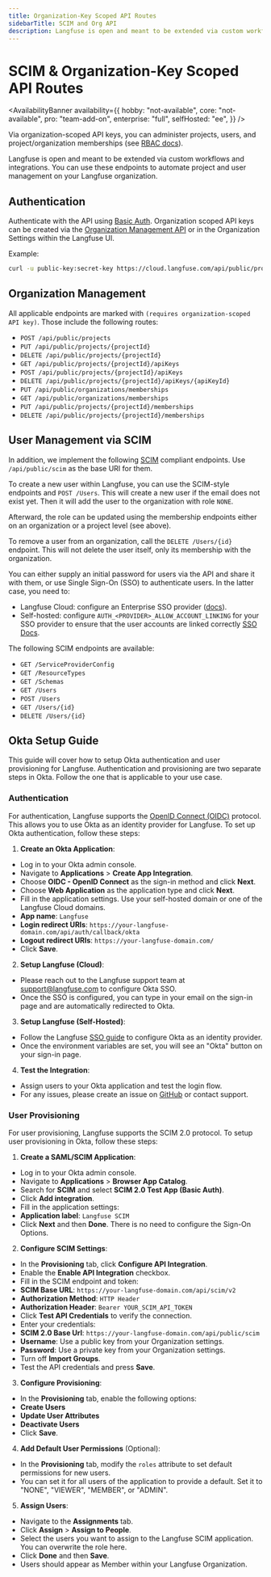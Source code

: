 ```yaml
---
title: Organization-Key Scoped API Routes
sidebarTitle: SCIM and Org API
description: Langfuse is open and meant to be extended via custom workflows and integrations. You can use these endpoints to automate project and user management on your Langfuse organization.
---
```


# SCIM & Organization-Key Scoped API Routes

<AvailabilityBanner
  availability={{
    hobby: "not-available",
    core: "not-available",
    pro: "team-add-on",
    enterprise: "full",
    selfHosted: "ee",
  }}
/>

Via organization-scoped API keys, you can administer projects, users, and project/organization memberships (see [RBAC docs](/docs/administration/rbac)).

Langfuse is open and meant to be extended via custom workflows and integrations.
You can use these endpoints to automate project and user management on your Langfuse organization.

## Authentication

Authenticate with the API using [Basic Auth](https://en.wikipedia.org/wiki/Basic_access_authentication).
Organization scoped API keys can be created via the [Organization Management API](/self-hosting/organization-management-api) or in the Organization Settings within the Langfuse UI.

Example:

```bash
curl -u public-key:secret-key https://cloud.langfuse.com/api/public/projects/{projectId}/apiKeys
```

## Organization Management

All applicable endpoints are marked with `(requires organization-scoped API key)`.
Those include the following routes:

- `POST /api/public/projects`
- `PUT /api/public/projects/{projectId}`
- `DELETE /api/public/projects/{projectId}`
- `GET /api/public/projects/{projectId}/apiKeys`
- `POST /api/public/projects/{projectId}/apiKeys`
- `DELETE /api/public/projects/{projectId}/apiKeys/{apiKeyId}`
- `PUT /api/public/organizations/memberships`
- `GET /api/public/organizations/memberships`
- `PUT /api/public/projects/{projectId}/memberships`
- `DELETE /api/public/projects/{projectId}/memberships`

## User Management via SCIM

In addition, we implement the following [SCIM](https://datatracker.ietf.org/doc/html/rfc7642) compliant endpoints.
Use `/api/public/scim` as the base URI for them.

To create a new user within Langfuse, you can use the SCIM-style endpoints and `POST /Users`.
This will create a new user if the email does not exist yet.
Then it will add the user to the organization with role `NONE`.

Afterward, the role can be updated using the membership endpoints either on an organization or a project level (see above).

To remove a user from an organization, call the `DELETE /Users/{id}` endpoint.
This will not delete the user itself, only its membership with the organization.

You can either supply an initial password for users via the API and share it with them, or use Single Sign-On (SSO) to authenticate users.
In the latter case, you need to:

- Langfuse Cloud: configure an Enterprise SSO provider ([docs](/security/auth)).
- Self-hosted: configure `AUTH_<PROVIDER>_ALLOW_ACCOUNT_LINKING` for your SSO provider to ensure that the user accounts are linked correctly [SSO Docs](/self-hosting/authentication-and-sso#additional-configuration).

The following SCIM endpoints are available:

- `GET /ServiceProviderConfig`
- `GET /ResourceTypes`
- `GET /Schemas`
- `GET /Users`
- `POST /Users`
- `GET /Users/{id}`
- `DELETE /Users/{id}`

## Okta Setup Guide

This guide will cover how to setup Okta authentication and user provisioning for Langfuse.
Authentication and provisioning are two separate steps in Okta.
Follow the one that is applicable to your use case.

### Authentication

For authentication, Langfuse supports the [OpenID Connect (OIDC)](https://openid.net/connect/) protocol.
This allows you to use Okta as an identity provider for Langfuse.
To set up Okta authentication, follow these steps:

1. **Create an Okta Application**:
- Log in to your Okta admin console.
- Navigate to **Applications** > **Create App Integration**.
- Choose **OIDC - OpenID Connect** as the sign-in method and click **Next**.
- Choose **Web Application** as the application type and click **Next**.
- Fill in the application settings. Use your self-hosted domain or one of the Langfuse Cloud domains.
- **App name**: `Langfuse`
- **Login redirect URIs**: `https://your-langfuse-domain.com/api/auth/callback/okta`
- **Logout redirect URIs**: `https://your-langfuse-domain.com/`
- Click **Save**.
2. **Setup Langfuse (Cloud)**:
- Please reach out to the Langfuse support team at support@langfuse.com to configure Okta SSO.
- Once the SSO is configured, you can type in your email on the sign-in page and are automatically redirected to Okta.
3. **Setup Langfuse (Self-Hosted)**:
- Follow the Langfuse [SSO guide](/self-hosting/authentication-and-sso#okta) to configure Okta as an identity provider.
- Once the environment variables are set, you will see an "Okta" button on your sign-in page.
4. **Test the Integration**:
- Assign users to your Okta application and test the login flow.
- For any issues, please create an issue on [GitHub](/issues) or contact support.

### User Provisioning

For user provisioning, Langfuse supports the SCIM 2.0 protocol.
To setup user provisioning in Okta, follow these steps:

1. **Create a SAML/SCIM Application**:
- Log in to your Okta admin console.
- Navigate to **Applications** > **Browser App Catalog**.
- Search for **SCIM** and select **SCIM 2.0 Test App (Basic Auth)**.
- Click **Add integration**.
- Fill in the application settings:
- **Application label**: `Langfuse SCIM`
- Click **Next** and then **Done**. There is no need to configure the Sign-On Options.
2. **Configure SCIM Settings**:
- In the **Provisioning** tab, click **Configure API Integration**.
- Enable the **Enable API Integration** checkbox.
- Fill in the SCIM endpoint and token:
- **SCIM Base URL**: `https://your-langfuse-domain.com/api/scim/v2`
- **Authorization Method**: `HTTP Header`
- **Authorization Header**: `Bearer YOUR_SCIM_API_TOKEN`
- Click **Test API Credentials** to verify the connection.
- Enter your credentials:
- **SCIM 2.0 Base Url**: `https://your-langfuse-domain.com/api/public/scim`
- **Username**: Use a public key from your Organization settings.
- **Password**: Use a private key from your Organization settings.
- Turn off **Import Groups**.
- Test the API credentials and press **Save**.
3. **Configure Provisioning**:
- In the **Provisioning** tab, enable the following options:
- **Create Users**
- **Update User Attributes**
- **Deactivate Users**
- Click **Save**.
4. **Add Default User Permissions** (Optional):
- In the **Provisioning** tab, modify the `roles` attribute to set default permissions for new users.
- You can set it for all users of the application to provide a default. Set it to "NONE", "VIEWER", "MEMBER", or "ADMIN".
5. **Assign Users**:
- Navigate to the **Assignments** tab.
- Click **Assign** > **Assign to People**.
- Select the users you want to assign to the Langfuse SCIM application. You can overwrite the role here.
- Click **Done** and then **Save**.
- Users should appear as Member within your Langfuse Organization.

